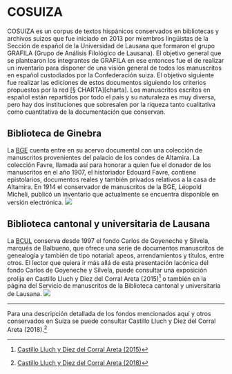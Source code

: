 # COSUIZA {-}

COSUIZA es un corpus de textos hispánicos conservados en bibliotecas y archivos suizos que fue iniciado en 2013 por miembros lingüistas de la Sección de español de la Universidad de Lausana que formaron el grupo GRAFILA (Grupo de Análisis Filológico de Lausana). El objetivo general que se plantearon los integrantes de GRAFILA en ese entonces fue el de realizar un inventario para disponer de una visión general de todos los manuscritos en español custodiados por la Confederación suiza. El objetivo siguiente fue realizar las ediciones de estos documentos siguiendo los criterios propuestos por la red [§ CHARTA][charta].
Los manuscritos escritos en español están repartidos por todo el país y su naturaleza es muy diversa, pero hay dos instituciones que sobresalen por la riqueza tanto cualitativa como cuantitativa de la documentación que conservan.

## Biblioteca de Ginebra {-}
La [BGE](http://institutions.ville-geneve.ch/en/bibliotheque-de-geneve/) cuenta entre en su acervo documental con una colección de manuscritos provenientes del palacio de los condes de Altamira. La colección Favre, llamada así para honorar a quien fue el donador de los manuscritos en el año 1907,  el historiador Edouard Favre,  contiene epistolarios, documentos reales y también privados relativos a la casa de Altamira. En 1914 el conservador de manuscritos de la BGE, Léopold Micheli,  publicó un inventario que actualmente se encuentra disponible en versión electrónica. <a id="licencia" rel="license" href="https://archives.bge-geneve.ch/ark:/17786/vtac89d62192a58fe19/dao/0#id:1026968379?gallery=true&brightness=100.00&contrast=100.00&center=512.000,-749.000&zoom=6&rotation=0.000" target="_blank"><img style="border-width:0" src="img/favicon-16x16.png"/> </a>


## Biblioteca cantonal y universitaria de Lausana {-}
La [BCUL](https://www.bcu-lausanne.ch/) conserva desde 1997 el fondo Carlos de Goyeneche y Silvela, marqués de Balbueno, que ofrece una serie de documentos manuscritos de genealogía y también de tipo notarial: apeos, arrendamientos y títulos, entre otros. 
El lector que quiera ir más allá de esta presentación lacónica del fondo Carlos de Goyeneche y Silvela, puede consultar una exposición prolija en Castillo Lluch y Diez del Corral Areta (2015)^[<a href="https://raco.cat/index.php/scriptumdigital/article/view/316361/406479" target="_blank">Castillo Lluch y Diez del Corral Areta (2015)</a>]  o también en la página del Servicio de manuscritos de la Biblioteca cantonal y universitaria de Lausana. <a id="licencia" rel="license" href="https://patrinum.ch/search?cc=MS-BALBUENO&ln=fr&c=MS-BALBUENO" target="_blank"><img style="border-width:0" src="img/favicon-16x16.png"/> </a>

<hr>
Para una descripción detallada de los fondos mencionados aquí y otros conservados en Suiza se puede consultar Castillo Lluch y Diez del Corral Areta (2018).^[<a href="https://raco.cat/index.php/scriptumdigital/article/view/343467/434568" target="_blank">Castillo Lluch y Diez del Corral Areta (2018)</a>]

